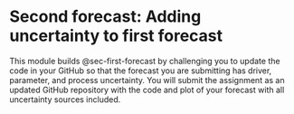 # Second forecast: Adding uncertainty to first forecast

This module builds @sec-first-forecast by challenging you to update the code in your GitHub so that the forecast you are submitting has driver, parameter, and process uncertainty.  You will submit the assignment as an updated GitHub repository with the code and plot of your forecast with all uncertainty sources included.
